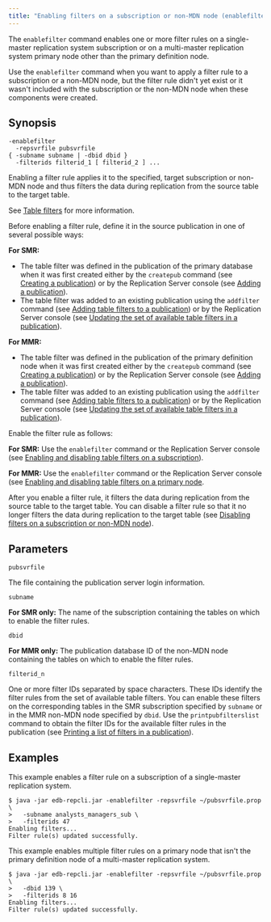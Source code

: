 ```yaml
---
title: "Enabling filters on a subscription or non-MDN node (enablefilter)"
---
```


<div id="enable_filters_on_subscription_or_non_pdn_node" class="registered_link"></div>

The `enablefilter` command enables one or more filter rules on a single-master replication system subscription or on a multi-master replication system primary node other than the primary definition node.

Use the `enablefilter` command when you want to apply a filter rule to a subscription or a non-MDN node, but the filter rule didn't yet exist or it wasn't included with the subscription or the non-MDN node when these components were created.

## Synopsis

```shell
-enablefilter
  -repsvrfile pubsvrfile
{ -subname subname | -dbid dbid }
  -filterids filterid_1 [ filterid_2 ] ...
```

Enabling a filter rule applies it to the specified, target subscription or non-MDN node and thus filters the data during replication from the source table to the target table.

See [Table filters](../../02_overview/02_replication_concepts_and_definitions/13_table_filters/#table_filters) for more information.

Before enabling a filter rule, define it in the source publication in one of several possible ways:

**For SMR:**

-   The table filter was defined in the publication of the primary database when it was first created either by the `createpub` command (see [Creating a publication](14_creating_publication_cli/#creating_publication_cli)) or by the Replication Server console (see [Adding a publication](../../05_smr_operation/02_creating_publication/03_adding_publication/#adding_publication)).
-   The table filter was added to an existing publication using the `addfilter` command (see [Adding table filters to a publication](20_adding_tablefilters_to_publication/#adding_tablefilters_to_publication)) or by the Replication Server console (see [Updating the set of available table filters in a publication](../../07_common_operations/06_managing_publication/04_updating_table_filters_in_pub/#updating_table_filters_in_pub)).

**For MMR:**

-   The table filter was defined in the publication of the primary definition node when it was first created either by the `createpub` command (see [Creating a publication](14_creating_publication_cli/#creating_publication_cli)) or by the Replication Server console (see [Adding a publication](../../06_mmr_operation/02_creating_publication_mmr/#add_pub_mmr)).
-   The table filter was added to an existing publication using the `addfilter` command (see [Adding table filters to a publication](20_adding_tablefilters_to_publication/#adding_tablefilters_to_publication)) or by the Replication Server console (see [Updating the set of available table filters in a publication](../../07_common_operations/06_managing_publication/04_updating_table_filters_in_pub/#updating_table_filters_in_pub)).

Enable the filter rule as follows:

**For SMR:** Use the `enablefilter` command or the Replication Server console (see [Enabling and disabling table filters on a subscription](../../05_smr_operation/05_managing_subscription/04_enable_filters_on_subscription/#enable_filters_on_subscription)).

**For MMR:** Use the `enablefilter` command or the Replication Server console (see [Enabling and disabling table filters on a primary node](../../06_mmr_operation/09_enable_disable_table_filters/#enable_disable_table_filters).

After you enable a filter rule, it filters the data during replication from the source table to the target table. You can disable a filter rule so that it no longer filters the data during replication to the target table (see [Disabling filters on a subscription or non-MDN node](39_disable_filters_on_subscription_or_non_pdn_node/#disable_filters_on_subscription_or_non_pdn_node)).

## Parameters

`pubsvrfile`

The file containing the publication server login information.

`subname`

**For SMR only:** The name of the subscription containing the tables on which to enable the filter rules.

`dbid`

**For MMR only:** The publication database ID of the non-MDN node containing the tables on which to enable the filter rules.

`filterid_n`

One or more filter IDs separated by space characters. These IDs identify the filter rules from the set of available table filters. You can enable these filters on the corresponding tables in the SMR subscription specified by `subname` or in the MMR non-MDN node specified by `dbid`. Use the `printpubfilterslist` command to obtain the filter IDs for the available filter rules in the publication (see [Printing a list of filters in a publication](17_print_publications_filters_list/#print_publications_filters_list)).

## Examples

This example enables a filter rule on a subscription of a single-master replication system.

```shell
$ java -jar edb-repcli.jar -enablefilter -repsvrfile ~/pubsvrfile.prop \
>   -subname analysts_managers_sub \
>   -filterids 47
Enabling filters...
Filter rule(s) updated successfully.
```

This example enables multiple filter rules on a primary node that isn't the primary definition node of a multi-master replication system.

```shell
$ java -jar edb-repcli.jar -enablefilter -repsvrfile ~/pubsvrfile.prop \
>   -dbid 139 \
>   -filterids 8 16
Enabling filters...
Filter rule(s) updated successfully.
```
